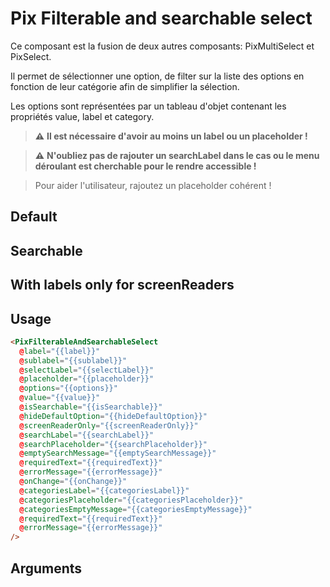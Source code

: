 
<Meta of={ComponentStories} />

# Pix Filterable and searchable select

Ce composant est la fusion de deux autres composants: PixMultiSelect et PixSelect.

Il permet de sélectionner une option, de filter sur la liste des options en fonction de leur catégorie afin de simplifier la sélection.

Les options sont représentées par un tableau d'objet contenant les propriétés value, label et category.

> **⚠️** **Il est nécessaire d'avoir au moins un label ou un placeholder !**

> **⚠️** **N'oubliez pas de rajouter un searchLabel dans le cas ou le menu déroulant est cherchable pour le rendre accessible !**

> Pour aider l'utilisateur, rajoutez un placeholder cohérent !

## Default

<Story of={ComponentStories.Default} height={400}/>

## Searchable

<Story of={ComponentStories.Searchable} height={400}/>

## With labels only for screenReaders

<Story of={ComponentStories.WithLabelsOnlyForScreenReaders} height={400}/>

## Usage

```html
<PixFilterableAndSearchableSelect
  @label="{{label}}"
  @sublabel="{{sublabel}}"
  @selectLabel="{{selectLabel}}"
  @placeholder="{{placeholder}}"
  @options="{{options}}"
  @value="{{value}}"
  @isSearchable="{{isSearchable}}"
  @hideDefaultOption="{{hideDefaultOption}}"
  @screenReaderOnly="{{screenReaderOnly}}"
  @searchLabel="{{searchLabel}}"
  @searchPlaceholder="{{searchPlaceholder}}"
  @emptySearchMessage="{{emptySearchMessage}}"
  @requiredText="{{requiredText}}"
  @errorMessage="{{errorMessage}}"
  @onChange="{{onChange}}"
  @categoriesLabel="{{categoriesLabel}}"
  @categoriesPlaceholder="{{categoriesPlaceholder}}"
  @categoriesEmptyMessage="{{categoriesEmptyMessage}}"
  @requiredText="{{requiredText}}"
  @errorMessage="{{errorMessage}}"
/>
```

## Arguments

<ArgTypes of={ComponentStories} />
